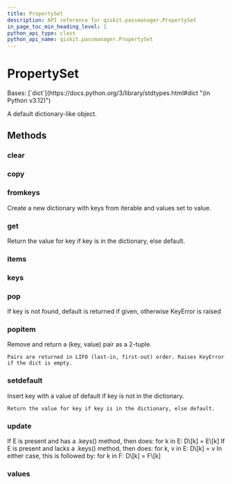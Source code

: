 ```yaml
---
title: PropertySet
description: API reference for qiskit.passmanager.PropertySet
in_page_toc_min_heading_level: 1
python_api_type: class
python_api_name: qiskit.passmanager.PropertySet
---
```


# PropertySet

<Class id="qiskit.passmanager.PropertySet" isDedicatedPage={true} github="https://github.com/Qiskit/qiskit/tree/stable/1.1/qiskit/passmanager/compilation_status.py#L20-L24" signature="qiskit.passmanager.PropertySet">
  Bases: [`dict`](https://docs.python.org/3/library/stdtypes.html#dict "(in Python v3.12)")

  A default dictionary-like object.

  ## Methods

  ### clear

  <Function id="qiskit.passmanager.PropertySet.clear" signature="clear() → None.  Remove all items from D." />

  ### copy

  <Function id="qiskit.passmanager.PropertySet.copy" signature="copy() → a shallow copy of D" />

  ### fromkeys

  <Function id="qiskit.passmanager.PropertySet.fromkeys" signature="fromkeys(value=None, /)">
    Create a new dictionary with keys from iterable and values set to value.
  </Function>

  ### get

  <Function id="qiskit.passmanager.PropertySet.get" signature="get(key, default=None, /)">
    Return the value for key if key is in the dictionary, else default.
  </Function>

  ### items

  <Function id="qiskit.passmanager.PropertySet.items" signature="items() → a set-like object providing a view on D's items" />

  ### keys

  <Function id="qiskit.passmanager.PropertySet.keys" signature="keys() → a set-like object providing a view on D's keys" />

  ### pop

  <Function id="qiskit.passmanager.PropertySet.pop" signature="pop(k[, d]) → v, remove specified key and return the corresponding value.">
    If key is not found, default is returned if given, otherwise KeyError is raised
  </Function>

  ### popitem

  <Function id="qiskit.passmanager.PropertySet.popitem" signature="popitem()">
    Remove and return a (key, value) pair as a 2-tuple.

    Pairs are returned in LIFO (last-in, first-out) order. Raises KeyError if the dict is empty.
  </Function>

  ### setdefault

  <Function id="qiskit.passmanager.PropertySet.setdefault" signature="setdefault(key, default=None, /)">
    Insert key with a value of default if key is not in the dictionary.

    Return the value for key if key is in the dictionary, else default.
  </Function>

  ### update

  <Function id="qiskit.passmanager.PropertySet.update" signature="update([E, ]**F) → None.  Update D from dict/iterable E and F.">
    If E is present and has a .keys() method, then does: for k in E: D\[k] = E\[k] If E is present and lacks a .keys() method, then does: for k, v in E: D\[k] = v In either case, this is followed by: for k in F: D\[k] = F\[k]
  </Function>

  ### values

  <Function id="qiskit.passmanager.PropertySet.values" signature="values() → an object providing a view on D's values" />
</Class>

